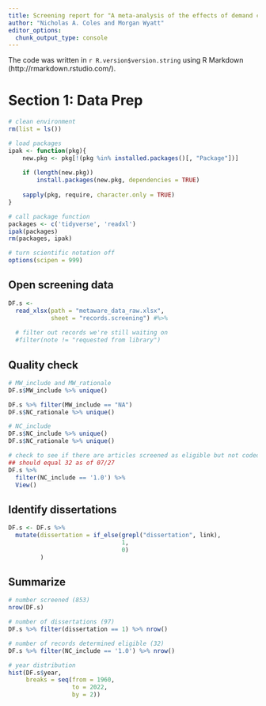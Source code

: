 ```yaml
---
title: Screening report for "A meta-analysis of the effects of demand characteristics in non-clinical research"
author: "Nicholas A. Coles and Morgan Wyatt"
editor_options: 
  chunk_output_type: console
---
```

The code was written in `r R.version$version.string` using R Markdown (http://rmarkdown.rstudio.com/).

# Section 1: Data Prep
```r
# clean environment
rm(list = ls())

# load packages
ipak <- function(pkg){
    new.pkg <- pkg[!(pkg %in% installed.packages()[, "Package"])]
    
    if (length(new.pkg)) 
        install.packages(new.pkg, dependencies = TRUE)
    
    sapply(pkg, require, character.only = TRUE)
}

# call package function
packages <- c('tidyverse', 'readxl')
ipak(packages)
rm(packages, ipak)

# turn scientific notation off
options(scipen = 999)
```

## Open screening data
```r
DF.s <- 
  read_xlsx(path = "metaware_data_raw.xlsx",
            sheet = "records.screening") #%>% 
  
  # filter out records we're still waiting on
  #filter(note != "requested from library")
```

## Quality check
```r
# MW_include and MW_rationale
DF.s$MW_include %>% unique()

DF.s %>% filter(MW_include == "NA")
DF.s$NC_rationale %>% unique()

# NC_include
DF.s$NC_include %>% unique()
DF.s$NC_rationale %>% unique()

# check to see if there are articles screened as eligible but not coded
## should equal 32 as of 07/27
DF.s %>% 
  filter(NC_include == '1.0') %>%
  View()
```

## Identify dissertations
```r
DF.s <- DF.s %>% 
  mutate(dissertation = if_else(grepl("dissertation", link),
                                1,
                                0)
         )
```

## Summarize
```r
# number screened (853)
nrow(DF.s)

# number of dissertations (97)
DF.s %>% filter(dissertation == 1) %>% nrow()

# number of records determined eligible (32)
DF.s %>% filter(NC_include == '1.0') %>% nrow()

# year distribution
hist(DF.s$year,
     breaks = seq(from = 1960, 
                  to = 2022,
                  by = 2))
```

